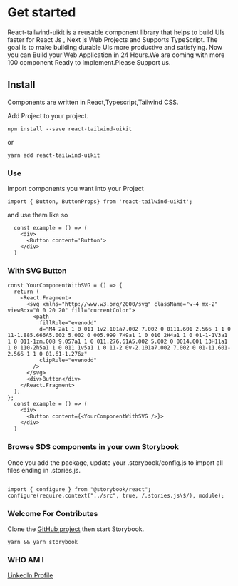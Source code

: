 
<Meta title="Intro" />

# Get started

React-tailwind-uikit is a reusable component library that helps to build UIs faster for React Js , Next js Web Projects and Supports TypeScript. The goal is to make building durable UIs more productive and satisfying.
Now you can Build your Web Application in 24 Hours.We are coming with more 100 component Ready to Implement.Please Support us.

## Install

Components are written in React,Typescript,Tailwind CSS.

Add Project to your project.

`npm install --save react-tailwind-uikit`

or

`yarn add react-tailwind-uikit`

### **Use**

Import components you want into your Project

`import { Button, ButtonProps} from 'react-tailwind-uikit';`

and use them like so

```
  const example = () => (
    <div>
      <Button content='Button'>
    </div>
  )

```

### **With SVG Button**

```
const YourComponentWithSVG = () => {
  return (
    <React.Fragment>
      <svg xmlns="http://www.w3.org/2000/svg" className="w-4 mx-2" viewBox="0 0 20 20" fill="currentColor">
        <path
          fillRule="evenodd"
          d="M4 2a1 1 0 011 1v2.101a7.002 7.002 0 0111.601 2.566 1 1 0 11-1.885.666A5.002 5.002 0 005.999 7H9a1 1 0 010 2H4a1 1 0 01-1-1V3a1 1 0 011-1zm.008 9.057a1 1 0 011.276.61A5.002 5.002 0 0014.001 13H11a1 1 0 110-2h5a1 1 0 011 1v5a1 1 0 11-2 0v-2.101a7.002 7.002 0 01-11.601-2.566 1 1 0 01.61-1.276z"
          clipRule="evenodd"
        />
      </svg>
      <div>Button</div>
    </React.Fragment>
  );
};
  const example = () => (
    <div>
      <Button content={<YourComponentWithSVG />}>
    </div>
  )
```

### **Browse SDS components in your own Storybook**

Once you add the package, update your .storybook/config.js to import all files ending in .stories.js.

```

import { configure } from "@storybook/react";
configure(require.context("../src", true, /.stories.js\$/), module);

```

### **Welcome For Contributes**

Clone the [GitHub project](https://github.com/gauravverma029/react-tailwind-uikit) then start Storybook.

`yarn && yarn storybook`

### **WHO AM I**

[LinkedIn Profile](https://www.linkedin.com/in/gauravverma029/)
